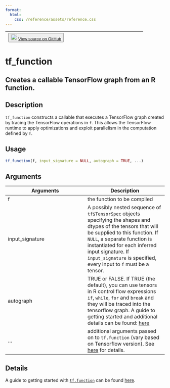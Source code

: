 ```yaml
---
format:
  html:
    css: /reference/assets/reference.css
---
```


| <button class="button"> ![](/reference/assets/GitHub-Mark-32px.png){width="20"} [View source on GitHub](https://github.com/rstudio/tensorflow//blob/main/R/eager.R#L174) </button> |
|:------------------------------:|:--------------------------------------:|

# tf_function

## Creates a callable TensorFlow graph from an R function.

## Description
`tf_function` constructs a callable that executes a TensorFlow graph created by tracing the TensorFlow operations in `f`. This allows the TensorFlow runtime to apply optimizations and exploit parallelism in the computation defined by `f`. 


## Usage
```r
tf_function(f, input_signature = NULL, autograph = TRUE, ...) 
```

## Arguments
|Arguments|Description|
|---|---|
| f | the function to be compiled |
| input_signature | A possibly nested sequence of `tf$TensorSpec` objects specifying the shapes and dtypes of the tensors that will be supplied to this function. If `NULL`, a separate function is instantiated for each inferred input signature. If `input_signature` is specified, every input to `f` must be a tensor. |
| autograph | TRUE or FALSE. If TRUE (the default), you can use tensors in R control flow expressions `if`, `while`, `for` and `break` and they will be traced into the tensorflow graph. A guide to getting started and additional details can be found: [here](https://t-kalinowski.github.io/tfautograph/) |
| ... | additional arguments passed on to `tf.function` (vary based on Tensorflow version). See [here](https://www.tensorflow.org/api_docs/python/tf/function#args_1) for details. |

## Details
A guide to getting started with [`tf.function`](https://www.tensorflow.org/api_docs/python/tf/function) can be found [here](https://www.tensorflow.org/guide/function). 






